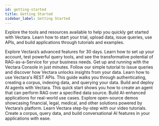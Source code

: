 ```yaml
---
id: getting-started
title: Getting Started
sidebar_label: Getting Started
---
```



Explore the tools and resources available to help you quickly get started with 
Vectara. Learn how to start your trial, upload data, issue queries, use APIs, 
and build applications through tutorials and examples.

<Grid columns={3}>
  <TopicButton title="Vectara Trial" href="/docs/vectara-trial">
    <Spacer size="l" />
    Explore Vectara’s advanced features for 30 days. 
    <Spacer size="l" />
    Learn how to set up your 
    account, test powerful query tools, and see the transformative potential 
    of RAG-as-a-Service for your business needs.
    <Spacer size="l" />
  </TopicButton>
  
  <TopicButton title="Console Quick Start" href="/docs/quickstart">
    <Spacer size="l" />
    Get up and running with the Vectara Console in just minutes.
    <Spacer size="l" />
    Follow our simple tutorial to issue queries and discover how Vectara unlocks insights 
    from your data.
    <Spacer size="l" />
  </TopicButton>
  
  <TopicButton title="API Quick Start" href="/docs/api-recipes">
    <Spacer size="l" />
    Learn how to use Vectara's REST APIs.
    <Spacer size="l" />
    This guide walks you through authenticating, creating a corpus, indexing data, and querying your data.
    <Spacer size="l" />
  </TopicButton>
  
  <TopicButton title="Agents Quick Start" href="/docs/agents/agents-quickstart">
    <Spacer size="l" />
    Build and deploy AI agents with Vectara.
    <Spacer size="l" />
    This quick start shows you how to create an agent that can perform RAG over a specified data source.
    <Spacer size="l" />
  </TopicButton>
  
  <TopicButton title="Sample Demos" href="/docs/sample-vectara-apps">
    <Spacer size="l" />
    Build AI-enhanced applications for real-world use cases.
    <Spacer size="l" />
    Explore open-source demos showcasing financial, legal, medical, and other 
    solutions powered by Vectara’s platform.
    <Spacer size="l" />
  </TopicButton>

  <TopicButton title="Video Tutorials" href="/docs/video-tutorials">
    <Spacer size="l" />
    Learn Vectara step-by-step with our video tutorials.
    <Spacer size="l" />
    Create a corpus, query data, and build conversational AI features in your 
    applications with ease.
    <Spacer size="l" />
  </TopicButton>
</Grid>
